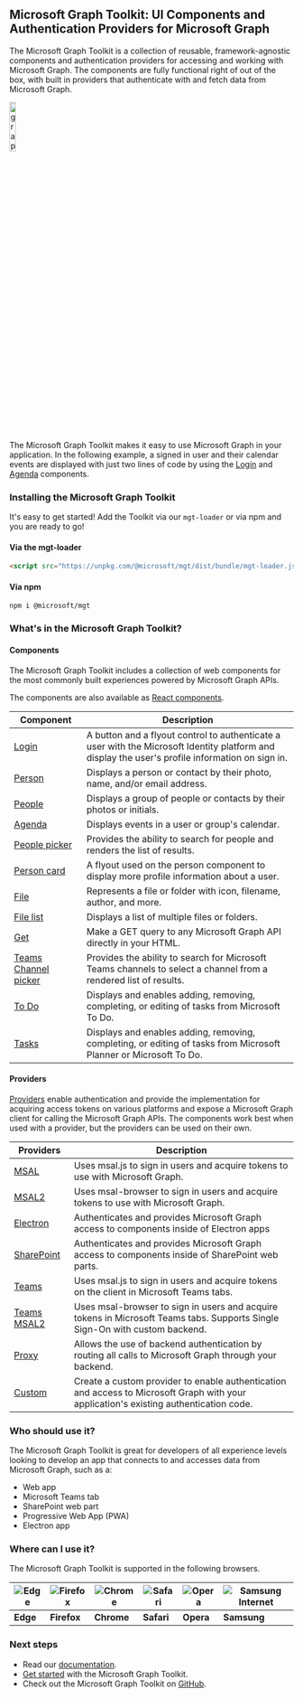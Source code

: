 
<Meta title="Overview" />

## Microsoft Graph Toolkit: UI Components and Authentication Providers for Microsoft Graph

The Microsoft Graph Toolkit is a collection of reusable, framework-agnostic components and authentication providers for accessing and working with Microsoft Graph. The components are fully functional right of out of the box, with built in providers that authenticate with and fetch data from Microsoft Graph.

<img src="graff.png" class="docs-img-centered" alt="graph logo" width="15%"/>

The Microsoft Graph Toolkit makes it easy to use Microsoft Graph in your application. In the following example, a signed in user and their calendar events are displayed with just two lines of code by using the [Login](?path=/story/components-mgt-login--login) and [Agenda](?path=/story/components-mgt-agenda--simple) components.

### Installing the Microsoft Graph Toolkit

It's easy to get started! Add the Toolkit via our `mgt-loader` or via npm and you are ready to go!

#### Via the mgt-loader

```html
<script src="https://unpkg.com/@microsoft/mgt/dist/bundle/mgt-loader.js"></script>
```

#### Via npm

```shell
npm i @microsoft/mgt
```

### What's in the Microsoft Graph Toolkit?

#### Components

The Microsoft Graph Toolkit includes a collection of web components for the most commonly built experiences powered by Microsoft Graph APIs.

The components are also available as [React components](https://docs.microsoft.com/graph/toolkit/get-started/mgt-react).

| Component                                                                                      | Description                                                                                                                                      |
| ---------------------------------------------------------------------------------------------- | ------------------------------------------------------------------------------------------------------------------------------------------------ |
| [Login](?path=/story/components-mgt-login--login)                                              | A button and a flyout control to authenticate a user with the Microsoft Identity platform and display the user's profile information on sign in. |
| [Person](?path=/story/components-mgt-person--person)                                           | Displays a person or contact by their photo, name, and/or email address.                                                                         |
| [People](?path=/story/components-mgt-people--people)                                           | Displays a group of people or contacts by their photos or initials.                                                                              |
| [Agenda](?path=/story/components-mgt-agenda--simple)                                           | Displays events in a user or group's calendar.                                                                                                   |
| [People picker](?path=/story/components-mgt-people-picker--people-picker)                      | Provides the ability to search for people and renders the list of results.                                                                       |
| [Person card](?path=/story/components-mgt-person-card--person-card)                            | A flyout used on the person component to display more profile information about a user.                                                          |
| [File](?path=/story/components-mgt-file--file)                                                 | Represents a file or folder with icon, filename, author, and more.                                                                               |
| [File list](?path=/story/components-mgt-file-list--file-list)                                  | Displays a list of multiple files or folders.                                                                                                    |
| [Get](?path=/story/components-mgt-get--get-email)                                              | Make a GET query to any Microsoft Graph API directly in your HTML.                                                                               |
| [Teams Channel picker](?path=/story/components-mgt-teams-channel-picker--teams-channel-picker) | Provides the ability to search for Microsoft Teams channels to select a channel from a rendered list of results.                                 |
| [To Do](?path=/story/components-mgt-todo--tasks)                                               | Displays and enables adding, removing, completing, or editing of tasks from Microsoft To Do.                                                     |
| [Tasks](?path=/story/components-mgt-tasks--tasks)                                              | Displays and enables adding, removing, completing, or editing of tasks from Microsoft Planner or Microsoft To Do.                                |

#### Providers

[Providers](https://docs.microsoft.com/graph/toolkit/providers/providers) enable authentication and provide the implementation for acquiring access tokens on various platforms and expose a Microsoft Graph client for calling the Microsoft Graph APIs. The components work best when used with a provider, but the providers can be used on their own.

| Providers                                                                     | Description                                                                                                                           |
| ----------------------------------------------------------------------------- | ------------------------------------------------------------------------------------------------------------------------------------- |
| [MSAL](https://docs.microsoft.com/graph/toolkit/providers/msal)               | Uses msal.js to sign in users and acquire tokens to use with Microsoft Graph.                                                         |
| [MSAL2](https://docs.microsoft.com/graph/toolkit/providers/msal2)             | Uses msal-browser to sign in users and acquire tokens to use with Microsoft Graph.                                                    |
| [Electron](https://docs.microsoft.com/graph/toolkit/providers/electron)       | Authenticates and provides Microsoft Graph access to components inside of Electron apps                                               |
| [SharePoint](https://docs.microsoft.com/graph/toolkit/providers/sharepoint)   | Authenticates and provides Microsoft Graph access to components inside of SharePoint web parts.                                       |
| [Teams](https://docs.microsoft.com/graph/toolkit/providers/teams)             | Uses msal.js to sign in users and acquire tokens on the client in Microsoft Teams tabs.                                               |
| [Teams MSAL2](https://docs.microsoft.com/graph/toolkit/providers/teams-msal2) | Uses msal-browser to sign in users and acquire tokens in Microsoft Teams tabs. Supports Single Sign-On with custom backend.           |
| [Proxy](https://docs.microsoft.com/graph/toolkit/providers/proxy)             | Allows the use of backend authentication by routing all calls to Microsoft Graph through your backend.                                |
| [Custom](https://docs.microsoft.com/graph/toolkit/providers/custom)           | Create a custom provider to enable authentication and access to Microsoft Graph with your application's existing authentication code. |

### Who should use it?

The Microsoft Graph Toolkit is great for developers of all experience levels looking to develop an app that connects to and accesses data from Microsoft Graph, such as a:

- Web app
- Microsoft Teams tab
- SharePoint web part
- Progressive Web App (PWA)
- Electron app

### Where can I use it?

The Microsoft Graph Toolkit is supported in the following browsers.

| ![Edge](https://docs.microsoft.com/graph/toolkit/images/edgeIcon.png) | ![Firefox](https://docs.microsoft.com/graph/toolkit/images/firefoxIcon.png) | ![Chrome](https://docs.microsoft.com/graph/toolkit/images/chromeIcon.png) | ![Safari](https://docs.microsoft.com/graph/toolkit/images/safariIcon.png) | ![Opera](https://docs.microsoft.com/graph/toolkit/images/operaIcon.png) | ![Samsung Internet](https://docs.microsoft.com/graph/toolkit/images/samsungInternetIcon.png) |
| --------------------------------------------------------------------- | --------------------------------------------------------------------------- | ------------------------------------------------------------------------- | ------------------------------------------------------------------------- | ----------------------------------------------------------------------- | -------------------------------------------------------------------------------------------- |
| **Edge**                                                              | **Firefox**                                                                 | **Chrome**                                                                | **Safari**                                                                | **Opera**                                                               | **Samsung**                                                                                  |

### Next steps

- Read our [documentation](https://aka.ms/mgt/docs).
- [Get started](https://docs.microsoft.com/graph/toolkit/get-started/overview) with the Microsoft Graph Toolkit.
- Check out the Microsoft Graph Toolkit on [GitHub](https://aka.ms/mgt).
